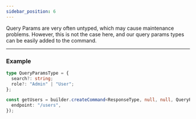 ```yaml
---
sidebar_position: 6
---
```


Query Params are very often untyped, which may cause maintenance problems. However, this is not the case here, and our
query params types can be easily added to the command.

---

### Example

```ts
type QueryParamsType = {
  search?: string;
  role?: "Admin" | "User";
};

const getUsers = builder.createCommand<ResponseType, null, null, QueryParamsType>()({
  endpoint: "/users",
});
```
